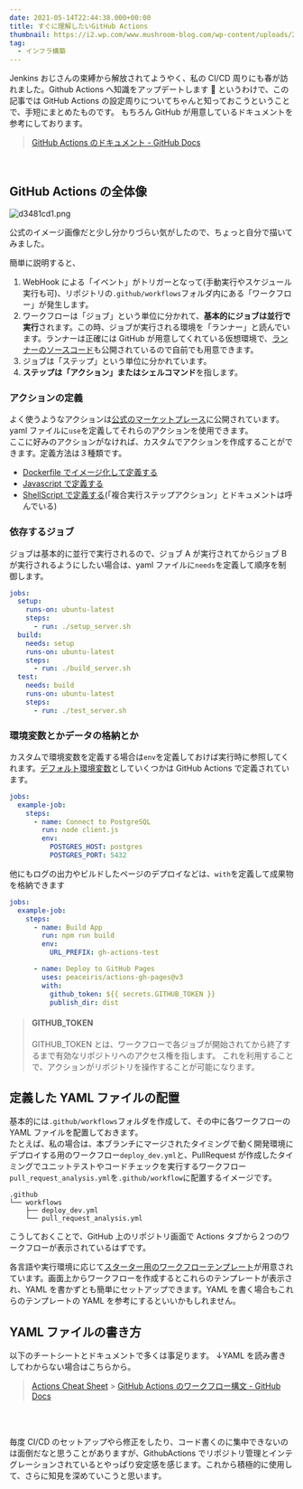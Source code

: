 ```yaml
---
date: 2021-05-14T22:44:38.000+00:00
title: すぐに理解したいGitHub Actions
thumbnail: https://i2.wp.com/www.mushroom-blog.com/wp-content/uploads/2021/05/GithubActions%E3%81%AE%E4%B8%96%E7%95%8C-1.png?zoom=2&resize=360%2C238&ssl=1
tag:
  - インフラ構築
---
```


Jenkins おじさんの束縛から解放されてようやく、私の CI/CD 周りにも春が訪れました。Github Actions へ知識をアップデートします 🎉
というわけで、この記事では GitHub Actions の設定周りについてちゃんと知っておこうということで、手短にまとめたものです。
もちろん GitHub が用意しているドキュメントを参考にしております。

> [GitHub Actions のドキュメント - GitHub Docs](https://docs.github.com/ja/actions)

<br />

## GitHub Actions の全体像

![d3481cd1.png](attachments/d3481cd1.png)

公式のイメージ画像だと少し分かりづらい気がしたので、ちょっと自分で描いてみました。

簡単に説明すると、

1. WebHook による「イベント」がトリガーとなって(手動実行やスケジュール実行も可)、リポジトリの`.github/workflows`フォルダ内にある「ワークフロー」が発生します。
2. ワークフローは「ジョブ」という単位に分かれて、**基本的にジョブは並行で実行**されます。この時、ジョブが実行される環境を「ランナー」と読んでいます。ランナーは正確には GitHub が用意してくれている仮想環境で、[ランナーのソースコード](https://github.com/actions/runner)も公開されているので自前でも用意できます。
3. ジョブは「ステップ」という単位に分かれています。
4. **ステップは「アクション」またはシェルコマンド**を指します。

### アクションの定義

よく使うようなアクションは[公式のマーケットプレース](https://github.com/marketplace)に公開されています。yaml ファイルに`use`を定義してそれらのアクションを使用できます。  
ここに好みのアクションがなければ、カスタムでアクションを作成することができます。定義方法は３種類です。

- [Dockerfile でイメージ化して定義する](https://docs.github.com/ja/actions/creating-actions/creating-a-docker-container-action)
- [Javascript で定義する](https://docs.github.com/ja/actions/creating-actions/creating-a-javascript-action)
- [ShellScript で定義する](https://docs.github.com/ja/actions/creating-actions/creating-a-composite-run-steps-action)(「複合実行ステップアクション」とドキュメントは呼んでいる)

### 依存するジョブ

ジョブは基本的に並行で実行されるので、ジョブ A が実行されてからジョブ B が実行されるようにしたい場合は、yaml ファイルに`needs`を定義して順序を制御します。

```yaml
jobs:
  setup:
    runs-on: ubuntu-latest
    steps:
      - run: ./setup_server.sh
  build:
    needs: setup
    runs-on: ubuntu-latest
    steps:
      - run: ./build_server.sh
  test:
    needs: build
    runs-on: ubuntu-latest
    steps:
      - run: ./test_server.sh
```

### 環境変数とかデータの格納とか

カスタムで環境変数を定義する場合は`env`を定義しておけば実行時に参照してくれます。[デフォルト環境変数](https://docs.github.com/ja/actions/reference/environment-variables#default-environment-variables)としていくつかは GitHub Actions で定義されています。

```yaml
jobs:
  example-job:
    steps:
      - name: Connect to PostgreSQL
        run: node client.js
        env:
          POSTGRES_HOST: postgres
          POSTGRES_PORT: 5432
```

他にもログの出力やビルドしたページのデプロイなどは、`with`を定義して成果物を格納できます

```yaml
jobs:
  example-job:
    steps:
      - name: Build App
        run: npm run build
        env:
          URL_PREFIX: gh-actions-test

      - name: Deploy to GitHub Pages
        uses: peaceiris/actions-gh-pages@v3
        with:
          github_token: ${{ secrets.GITHUB_TOKEN }}
          publish_dir: dist
```

> #### GITHUB_TOKEN
>
> GITHUB_TOKEN とは、ワークフローで各ジョブが開始されてから終了するまで有効なリポジトリへのアクセス権を指します。
> これを利用することで、アクションがリポジトリを操作することが可能になります。

## 定義した YAML ファイルの配置

基本的には`.github/workflows`フォルダを作成して、その中に各ワークフローの YAML ファイルを配置しておきます。  
たとえば、私の場合は、本ブランチにマージされたタイミングで動く開発環境にデプロイする用のワークフロー`deploy_dev.yml`と、PullRequest が作成したタイミングでユニットテストやコードチェックを実行するワークフロー`pull_request_analysis.yml`を`.github/workflow`に配置するイメージです。

```shell
.github
└── workflows
    ├── deploy_dev.yml
    └── pull_request_analysis.yml
```

こうしておくことで、GitHub 上のリポジトリ画面で Actions タブから２つのワークフローが表示されているはずです。

各言語や実行環境に応じて[スターター用のワークフローテンプレート](https://github.com/actions/starter-workflows/tree/055373ee0b531de9b779896c520d0555e7df48ae)が用意されています。画面上からワークフローを作成するとこれらのテンプレートが表示され、YAML を書かずとも簡単にセットアップできます。YAML を書く場合もこれらのテンプレートの YAML を参考にするといいかもしれません。

## YAML ファイルの書き方

以下のチートシートとドキュメントで多くは事足ります。
↓YAML を読み書きしてわからない場合はこちらから。

> [Actions Cheat Sheet](https://github.github.io/actions-cheat-sheet/actions-cheat-sheet.pdf) > [GitHub Actions のワークフロー構文 - GitHub Docs](https://docs.github.com/ja/actions/reference/workflow-syntax-for-github-actions)

<br />
<br />

毎度 CI/CD のセットアップやら修正をしたり、コード書くのに集中できないのは面倒だなと思うことがありますが、GithubActions でリポジトリ管理とインテグレーションされているとやっぱり安定感を感じます。これから積極的に使用して、さらに知見を深めていこうと思います。

<br />
<br />
